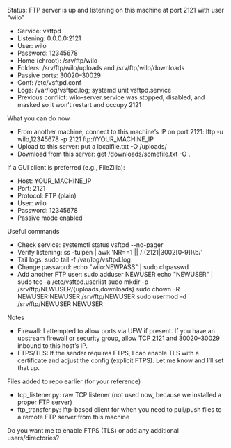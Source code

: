 











Status: FTP server is up and listening on this machine at port 2121 with user “wilo”
- Service: vsftpd
- Listening: 0.0.0.0:2121
- User: wilo
- Password: 12345678
- Home (chroot): /srv/ftp/wilo
- Folders: /srv/ftp/wilo/uploads and /srv/ftp/wilo/downloads
- Passive ports: 30020–30029
- Conf: /etc/vsftpd.conf
- Logs: /var/log/vsftpd.log; systemd unit vsftpd.service
- Previous conflict: wilo-server.service was stopped, disabled, and masked so it won’t restart and occupy 2121

What you can do now
- From another machine, connect to this machine’s IP on port 2121:
  lftp -u wilo,12345678 -p 2121 ftp://YOUR_MACHINE_IP
- Upload to this server:
  put a localfile.txt -O /uploads/
- Download from this server:
  get /downloads/somefile.txt -O .

If a GUI client is preferred (e.g., FileZilla):
- Host: YOUR_MACHINE_IP
- Port: 2121
- Protocol: FTP (plain)
- User: wilo
- Password: 12345678
- Passive mode enabled

Useful commands
- Check service:
  systemctl status vsftpd --no-pager
- Verify listening:
  ss -tulpen | awk 'NR==1 || /:(2121|3002[0-9])\b/'
- Tail logs:
  sudo tail -f /var/log/vsftpd.log
- Change password:
  echo "wilo:NEWPASS" | sudo chpasswd
- Add another FTP user:
  sudo adduser NEWUSER
  echo "NEWUSER" | sudo tee -a /etc/vsftpd.userlist
  sudo mkdir -p /srv/ftp/NEWUSER/{uploads,downloads}
  sudo chown -R NEWUSER:NEWUSER /srv/ftp/NEWUSER
  sudo usermod -d /srv/ftp/NEWUSER NEWUSER

Notes
- Firewall: I attempted to allow ports via UFW if present. If you have an upstream firewall or security group, allow TCP 2121 and 30020–30029 inbound to this host’s IP.
- FTPS/TLS: If the sender requires FTPS, I can enable TLS with a certificate and adjust the config (explicit FTPS). Let me know and I’ll set that up.

Files added to repo earlier (for your reference)
- tcp_listener.py: raw TCP listener (not used now, because we installed a proper FTP server)
- ftp_transfer.py: lftp-based client for when you need to pull/push files to a remote FTP server from this machine

Do you want me to enable FTPS (TLS) or add any additional users/directories?